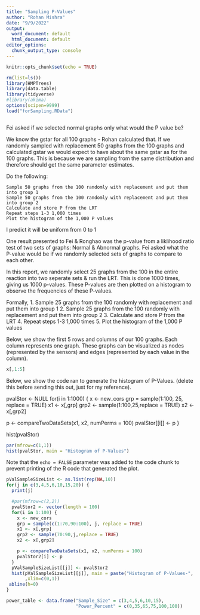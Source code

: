 ```yaml
---
title: "Sampling P-Values"
author: "Rohan Mishra"
date: "9/9/2022"
output:
  word_document: default
  html_document: default
editor_options:
  chunk_output_type: console
---
```


```r

knitr::opts_chunk$set(echo = TRUE)

rm(list=ls())
library(HMPTrees)
library(data.table)
library(tidyverse)
#library(akima)
options(scipen=9999)
load("forSampling.RData")



```


Fei asked if we selected normal graphs only what would the P value be?

We know the gstar for all 100 graphs - Rohan calculated that. If we randomly sampled with replacement 50 graphs from the 100 graphs and calculated gstar we would expect to have about the same gstar as for the 100 graphs. This is because we are sampling from the same distribution and therefore should get the same parameter estimates.

Do the following:

    Sample 50 graphs from the 100 randomly with replacement and put them into group 1
    Sample 50 graphs from the 100 randomly with replacement and put them into group 2
    Calculate and store P from the LRT
    Repeat steps 1-3 1,000 times
    Plot the histogram of the 1,000 P values

I predict it will be uniform from 0 to 1



One result presented to Fei & Ronghao was the p-value from a liklihood ratio test of two sets of graphs: Normal & Abnormal graphs. Fei asked what the P-value would be if we randomly selected sets of graphs to compare to each other. 

In this report, we randomly select 25 graphs from the 100 in the entire reaction into two seperate sets & run the LRT. This is done 1000 times, giving us 1000 p-values. These P-values are then plotted on a histogram to observe the frequencies of these P-values.

Formally,
    1. Sample 25 graphs from the 100 randomly with replacement and put them into group 1
    2. Sample 25 graphs from the 100 randomly with replacement and put them into group 2
    3. Calculate and store P from the LRT
    4. Repeat steps 1-3 1,000 times
    5. Plot the histogram of the 1,000 P values

Below, we show the first 5 rows and columns of our 100 graphs. Each column represents one graph. These graphs can be visualized as nodes (represented by the sensors) and edges (represented by each value in the column).

```r

x[,1:5]

```

Below, we show the code ran to generate the histogram of P-Values. (delete this before sending this out, just for my reference).

pvalStor <- NULL
for(i in 1:1000) {
  x <- new_cors
  grp = sample(1:100, 25, replace = TRUE)
  x1 <- x[,grp]
  grp2 <- sample(1:100,25,replace = TRUE)
  x2 <- x[,grp2]
 
  p <- compareTwoDataSets(x1, x2, numPerms = 100)
  pvalStor[[i]] <- p
}

hist(pvalStor)





```r
par(mfrow=c(1,1))
hist(pvalStor, main = "Histogram of P-Values")

```

Note that the `echo = FALSE` parameter was added to the code chunk to prevent printing of the R code that generated the plot.


```r

pValSampleSizeList <- as.list(rep(NA,10))
for(j in c(3,4,5,6,10,15,20)) {
  print(j)

  #par(mfrow=c(2,2))
  pvalStor2 <- vector(length = 100)
  for(i in 1:100) {
    x <- new_cors
    grp = sample(c(1:70,90:100), j, replace = TRUE)
    x1 <- x[,grp]
    grp2 <- sample(70:90,j,replace = TRUE)
    x2 <- x[,grp2]

    p <- compareTwoDataSets(x1, x2, numPerms = 100)
    pvalStor2[i] <- p
  }
  pValSampleSizeList[[j]] <- pvalStor2
  hist(pValSampleSizeList[[j]], main = paste("Histogram of P-Values-", j, "Samples", sep = " ")
       ,xlim=c(0,1))
 abline(h=0)
}

power_table <- data.frame("Sample_Size" = c(3,4,5,6,10,15), 
                          "Power_Percent" = c(0,35,65,75,100,100))



```
